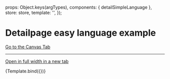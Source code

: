 

<Meta
  title="Pages/Easy & Sign Language/Detail Easy Language"
  component={detailSimpleLanguage}
/>

  props: Object.keys(argTypes),
  components: { detailSimpleLanguage },
  store: store,
  template: '<detailSimpleLanguage :isEasyLanguage="true" />',
});

# Detailpage easy language example

<a href="?path=/story/pages-easy-sign-language-detail-easy-language--example">Go to the Canvas Tab</a>

---

<a href="?id=pages-easy-sign-language-detail-easy-language--example" target="_blank">Open in full width in a new tab</a>

<Canvas>
  <Story
    name="Example"
  >
    {Template.bind({})}
  </Story>
</Canvas>

